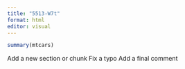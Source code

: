 ```yaml
---
title: "5513-W7t"
format: html
editor: visual
---
```




```r
summary(mtcars)
```


Add a new section or chunk
Fix a typo
Add a final comment

